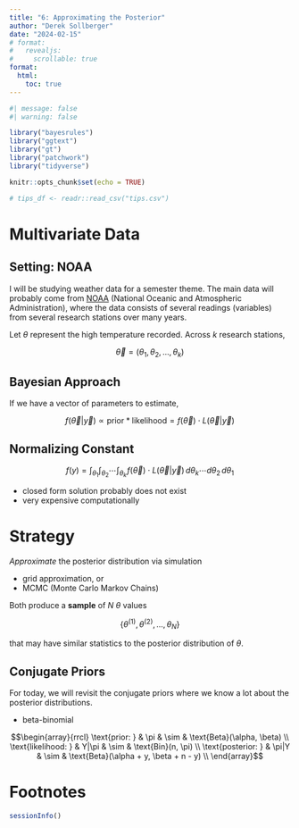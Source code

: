 ```yaml
---
title: "6: Approximating the Posterior"
author: "Derek Sollberger"
date: "2024-02-15"
# format:
#   revealjs:
#     scrollable: true
format:
  html:
    toc: true
---
```


\newcommand{\ds}{\displaystyle}

```r
#| message: false
#| warning: false

library("bayesrules")
library("ggtext")
library("gt")
library("patchwork")
library("tidyverse")

knitr::opts_chunk$set(echo = TRUE)

# tips_df <- readr::read_csv("tips.csv")
```

# Multivariate Data

##  Setting: NOAA

I will be studying weather data for a semester theme.  The main data will probably come from [NOAA](https://www.noaa.gov/) (National Oceanic and Atmospheric Administration), where the data consists of several readings (variables) from several research stations over many years.

Let $\theta$ represent the high temperature recorded.  Across $k$ research stations,

$$\vec{\theta} = (\theta_{1}, \theta_{2}, ..., \theta_{k})$$

## Bayesian Approach

If we have a vector of parameters to estimate,

$$f(\vec{\theta} | \vec{y} ) \propto \text{prior}*\text{likelihood} = f(\vec{\theta}) \cdot L(\vec{\theta} | \vec{y})$$

## Normalizing Constant

$$f(y) = \ds\int_{\theta_{1}}\int_{\theta_{2}} \cdots \int_{\theta_{k}} \! f(\vec{\theta}) \cdot L(\vec{\theta} | \vec{y} ) \, d\theta_{k} \cdots d\theta_{2} \, d\theta_{1}$$

* closed form solution probably does not exist
* very expensive computationally


# Strategy

*Approximate* the posterior distribution via simulation

* grid approximation, or
* MCMC (Monte Carlo Markov Chains)

Both produce a **sample** of $N$ $\theta$ values

$$\{ \theta^{(1)}, \theta^{(2)}, ..., \theta_{N} \}$$

that may have similar statistics to the posterior distribution of $\theta$.

## Conjugate Priors

For today, we will revisit the conjugate priors where we know a lot about the posterior distributions.

* beta-binomial

$$\begin{array}{rrcl}
  \text{prior: } & \pi & \sim & \text{Beta}(\alpha, \beta) \\
  \text{likelihood: } & Y|\pi & \sim & \text{Bin}(n, \pi) \\
  \text{posterior: } & \pi|Y & \sim & \text{Beta}(\alpha + y, \beta + n - y) \\
\end{array}$$



# Footnotes

```r
sessionInfo()
```

:::: {.columns}

::: {.column width="50%"}
	
:::

::: {.column width="50%"}

:::

::::

:::: {.panel-tabset}



::::